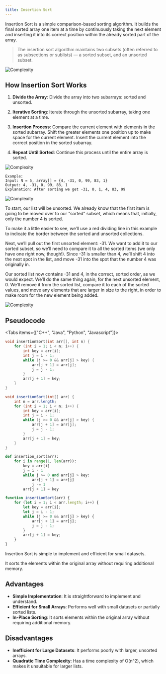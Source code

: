 ```yaml
---
title: Insertion Sort 
---
```


Insertion Sort is a simple comparison-based sorting algorithm. It builds the final sorted array one item at a time by continuously taking the next element and inserting it into its correct position within the already sorted part of the array.

> The insertion sort algorithm maintains two subsets (often referred to as subsections or sublists) — a sorted subset, and an unsorted subset.


![Complexity](@/public/images/insertioncomp.png)

## How Insertion Sort Works

1. **Divide the Array**: Divide the array into two subarrays: sorted and unsorted.

2. **Iterative Sorting**: Iterate through the unsorted subarray, taking one element at a time.

3. **Insertion Process**: Compare the current element with elements in the sorted subarray. Shift the greater elements one position up to make space for the current element. Insert the current element into the correct position in the sorted subarray.

4. **Repeat Until Sorted**: Continue this process until the entire array is sorted.

![Complexity](@/public/images/insertstep.webp)

```
Example:
Input: N = 5, array[] = {4, -31, 0, 99, 83, 1}
Output: 4, -31, 0, 99, 83, 1
Explanation: After sorting we get -31, 0, 1, 4, 83, 99
```

![Complexity](@/public/images/insertionsort.webp)


To start, our list will be unsorted. We already know that the first item is going to be moved over to our “sorted” subset, which means that, initially, only the number 4 is sorted.

To make it a little easier to see, we’ll use a red dividing line in this example to indicate the border between the sorted and unsorted collections.

Next, we’ll pull out the first unsorted element: -31. We want to add it to our sorted subset, so we’ll need to compare it to all the sorted items (we only have one right now, though!). Since -31 is smaller than 4, we’ll shift 4 into the next spot in the list, and move -31 into the spot that the number 4 was originally in.

Our sorted list now contains -31 and 4, in the correct, sorted order, as we would expect. We’ll do the same thing again, for the next unsorted element, 0. We’ll remove it from the sorted list, compare it to each of the sorted values, and move any elements that are larger in size to the right, in order to make room for the new element being added.

![Complexity](@/public/images/insertde.webp)

## Pseudocode 


<Tabs items={["C++", "Java", "Python", "Javascript"]}>
 
```c++ tab="C++"
void insertionSort(int arr[], int n) {
    for (int i = 1; i < n; i++) {
        int key = arr[i];
        int j = i - 1;        
        while (j >= 0 && arr[j] > key) {
            arr[j + 1] = arr[j];
            j = j - 1;
        }
        arr[j + 1] = key;
    }
}

```
 
```java tab="Java"
void insertionSort(int[] arr) {
    int n = arr.length;
    for (int i = 1; i < n; i++) {
        int key = arr[i];
        int j = i - 1;
        while (j >= 0 && arr[j] > key) {
            arr[j + 1] = arr[j];
            j = j - 1;
        }
        arr[j + 1] = key;
    }
}

```

```python tab="Python"
def insertion_sort(arr):
    for i in range(1, len(arr)):
        key = arr[i]
        j = i - 1
        while j >= 0 and arr[j] > key:
            arr[j + 1] = arr[j]
            j -= 1
        arr[j + 1] = key

```

```js tab="Javascript"
function insertionSort(arr) {
    for (let i = 1; i < arr.length; i++) {
        let key = arr[i];
        let j = i - 1;
        while (j >= 0 && arr[j] > key) {
            arr[j + 1] = arr[j];
            j = j - 1;
        }
        arr[j + 1] = key;
    }
}
```
 
</Tabs>


 
<Accordions>
  <Accordion title="Key Features" type='single'>
  Insertion Sort is simple to implement and efficient for small datasets.

  It sorts the elements within the original array without requiring additional memory.
  </Accordion>
</Accordions>

## Advantages 

- **Simple Implementation**: It is straightforward to implement and understand.
- **Efficient for Small Arrays**: Performs well with small datasets or partially sorted lists.
- **In-Place Sorting**: It sorts elements within the original array without requiring additional memory.


## Disadvantages 

- **Inefficient for Large Datasets**: It performs poorly with larger, unsorted arrays.
- **Quadratic Time Complexity**: Has a time complexity of O(n^2), which makes it unsuitable for larger lists.
